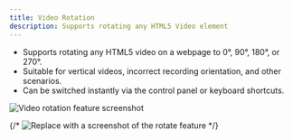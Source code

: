 ```yaml
---
title: Video Rotation
description: Supports rotating any HTML5 Video element
---
```


- Supports rotating any HTML5 video on a webpage to 0°, 90°, 180°, or 270°.
- Suitable for vertical videos, incorrect recording orientation, and other scenarios.
- Can be switched instantly via the control panel or keyboard shortcuts.

<Image src={Rotate} width={300} alt="Video rotation feature screenshot" />

{/* ![Replace with a screenshot of the rotate feature](../../assets/image/video.png) */}